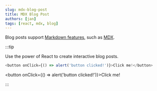 ```yaml
---
slug: mdx-blog-post
title: MDX Blog Post
authors: [jan]
tags: [react, mdx, blog]
---
```


Blog posts support [Markdown features](https://docusaurus.io/docs/markdown-features), such as [MDX](https://mdxjs.com/).

:::tip

Use the power of React to create interactive blog posts.

```js
<button onClick={() => alert('button clicked!')}>Click me!</button>
```

<button onClick={() => alert('button clicked!')}>Click me!</button>

:::
